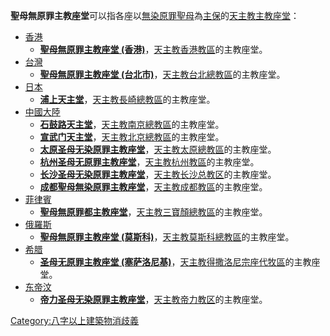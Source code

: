 '''聖母無原罪主教座堂'''可以指各座以[[無染原罪聖母|無染原罪聖母]]為[[主保|主保]]的[[天主教|天主教]][[主教座堂|主教座堂]]：

* [[香港|香港]]
**'''[[聖母無原罪主教座堂_(香港)|聖母無原罪主教座堂 (香港)]]'''，[[天主教香港教區|天主教香港教區]]的主教座堂。
* [[台灣|台灣]]
**'''[[聖母無原罪主教座堂_(台北市)|聖母無原罪主教座堂 (台北市)]]'''，[[天主教台北總教區|天主教台北總教區]]的主教座堂。
* [[日本|日本]]
**'''[[浦上天主堂|浦上天主堂]]'''，[[天主教長崎總教區|天主教長崎總教區]]的主教座堂。
* [[中國大陸|中國大陸]]
**'''[[南京圣母无染原罪主教座堂|石鼓路天主堂]]'''，[[天主教南京總教區|天主教南京總教區]]的主教座堂。
**'''[[宣武门天主堂|宣武门天主堂]]'''，[[天主教北京總教區|天主教北京總教區]]的主教座堂。
**'''[[太原圣母无染原罪主教座堂|太原圣母无染原罪主教座堂]]'''，[[天主教太原總教區|天主教太原總教區]]的主教座堂。
**'''[[杭州圣母无原罪主教座堂|杭州圣母无原罪主教座堂]]'''，[[天主教杭州教區|天主教杭州教區]]的主教座堂。
**'''[[长沙圣母无染原罪主教座堂|长沙圣母无染原罪主教座堂]]'''，[[天主教长沙总教区|天主教长沙总教区]]的主教座堂。
**'''[[成都聖母無染原罪主教座堂|成都聖母無染原罪主教座堂]]'''，[[天主教成都教區|天主教成都教區]]的主教座堂。
* [[菲律賓|菲律賓]]
**'''[[三寶顏主教座堂|聖母無原罪都主教座堂]]'''，[[天主教三寶顏總教區|天主教三寶顏總教區]]的主教座堂。
* [[俄羅斯|俄羅斯]]
**'''[[聖母無原罪主教座堂_(莫斯科)|聖母無原罪主教座堂 (莫斯科)]]'''，[[天主教莫斯科總教區|天主教莫斯科總教區]]的主教座堂。
* [[希腊|希腊]]
**'''[[圣母无原罪主教座堂_(塞萨洛尼基)|圣母无原罪主教座堂 (塞萨洛尼基)]]'''，[[天主教得撒洛尼宗座代牧區|天主教得撒洛尼宗座代牧區]]的主教座堂。
* [[东帝汶|东帝汶]]
**'''[[帝力圣母无染原罪主教座堂|帝力圣母无染原罪主教座堂]]'''，[[天主教帝力教区|天主教帝力教区]]的主教座堂。
{{disambig|Cat=教堂消歧義}}
[[Category:八字以上建築物消歧義|Category:八字以上建築物消歧義]]